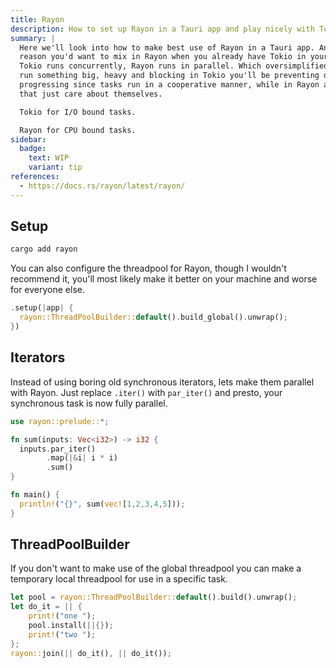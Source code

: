 ```yaml
---
title: Rayon
description: How to set up Rayon in a Tauri app and play nicely with Tokio.
summary: |
  Here we'll look into how to make best use of Rayon in a Tauri app. And before you ask, the
  reason you'd want to mix in Rayon when you already have Tokio in your Tauri app is because
  Tokio runs concurrently, Rayon runs in parallel. Which oversimplified means that if you
  run something big, heavy and blocking in Tokio you'll be preventing other work from
  progressing since tasks run in a cooperative manner, while in Rayon all threads are assholes
  that just care about themselves.

  Tokio for I/O bound tasks.

  Rayon for CPU bound tasks.
sidebar:
  badge:
    text: WIP
    variant: tip
references:
  - https://docs.rs/rayon/latest/rayon/
---
```


## Setup

```sh
cargo add rayon
```

You can also configure the threadpool for Rayon, though I wouldn't recommend it, you'll most likely make it better on your machine and worse for everyone else.

```rust
.setup(|app| {
  rayon::ThreadPoolBuilder::default().build_global().unwrap();
})
```

## Iterators

Instead of using boring old synchronous iterators, lets make them parallel with Rayon. Just replace `.iter()` with `par_iter()` and presto, your synchronous task is now fully parallel.

```rust
use rayon::prelude::*;

fn sum(inputs: Vec<i32>) -> i32 {
  inputs.par_iter()
        .map(|&i| i * i)
        .sum()
}

fn main() {
  println!("{}", sum(vec![1,2,3,4,5]));
}
```

## ThreadPoolBuilder

If you don't want to make use of the global threadpool you can make a temporary local threadpool for use in a specific task.

```rust
let pool = rayon::ThreadPoolBuilder::default().build().unwrap();
let do_it = || {
    print!("one ");
    pool.install(||{});
    print!("two ");
};
rayon::join(|| do_it(), || do_it());
```
